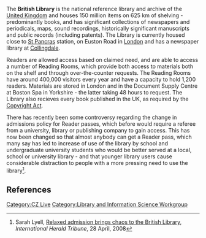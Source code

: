 {{subpages}}

The '''British Library''' is the national reference library and archive of the [[United Kingdom]] and houses 150 million items on 625 km of shelving - predominantly books, and has significant collections of newspapers and periodicals, maps, sound recordings, historically significant manuscripts and public records (including patents). The Library is currently housed close to [[St Pancras]] station, on Euston Road in [[London]] and has a newspaper library at [[Collingdale]].

Readers are allowed access based on claimed need, and are able to access a number of Reading Rooms, which provide both access to materials both on the shelf and through over-the-counter requests. The Reading Rooms have around 400,000 visitors every year and have a capacity to hold 1,200 readers. Materials are stored in London and in the Document Supply Centre at Boston Spa in Yorkshire - the latter taking 48 hours to request. The Library also recieves every book published in the UK, as required by the [[Copyright Act]].

There has recently been some controversy regarding the change in admissions policy for Reader passes, which before would require a referee from a university, library or publishing company to gain access. This has now been changed so that almost anybody can get a Reader pass, which many say has led to increase of use of the library by school and undergraduate university students who would be better served at a local, school or university library - and that younger library users cause considerable distraction to people with a more pressing need to use the library<ref>Sarah Lyell, [http://www.iht.com/articles/2008/04/28/europe/journal.php Relaxed admission brings chaos to the British Library], ''International Herald Tribune'', 28 April, 2008</ref>.

== References ==
<references />

[[Category:CZ Live]]
[[Category:Library and Information Science Workgroup]]